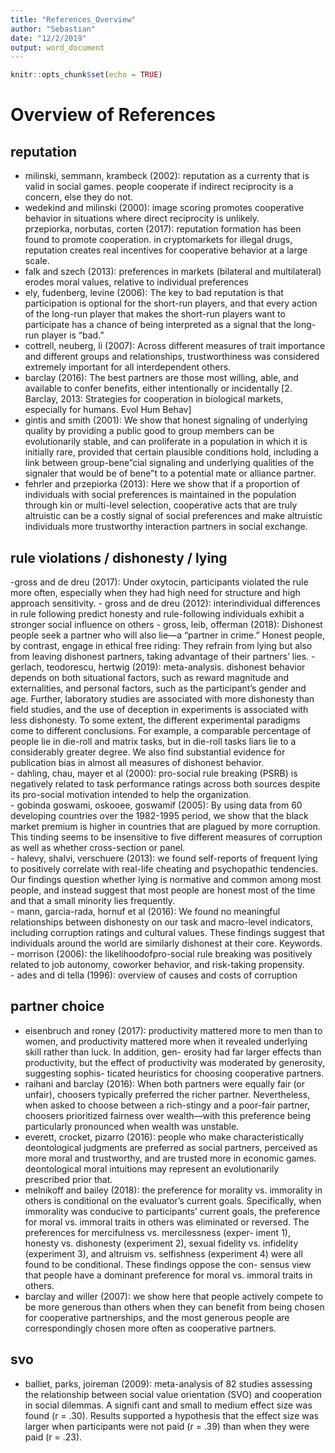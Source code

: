 ```yaml
---
title: "References_Overview"
author: "Sebastian"
date: "12/2/2019"
output: word_document
---
```


```r
knitr::opts_chunk$set(echo = TRUE)
```

# Overview of References

## reputation
- milinski, semmann, krambeck (2002): reputation as a currenty that is valid in social games. people cooperate if indirect reciprocity is a concern, else they do not.  
- wedekind and milinski (2000): image scoring promotes cooperative behavior in situations where direct reciprocity is unlikely.  
przepiorka, norbutas, corten (2017): reputation formation has been found to promote cooperation. in cryptomarkets for illegal drugs, reputation creates real incentives for cooperative behavior at a large scale.  
- falk and szech (2013): preferences in markets (bilateral and multilateral) erodes moral values, relative to individual preferences  
- ely, fudenberg, levine (2006): The key to bad reputation is that participation is optional for the short-run players, and that every action of the long-run player that makes the short-run players want to participate has a chance of being interpreted as a signal that the long-run player is “bad.”
- cottrell, neuberg, li (2007): Across different measures of trait importance and different groups and relationships, trustworthiness was considered extremely important for all interdependent others.  
- barclay (2016): The best partners are those most willing, able, and available to confer benefits, either intentionally or incidentally [2. Barclay, 2013: Strategies for cooperation in biological markets, especially for humans. Evol Hum Behav]  
- gintis and smith (2001): We show that honest signaling of underlying quality by providing a public good to group members can be evolutionarily stable, and can proliferate in a population in which it is initially rare, provided that certain plausible conditions hold, including a link between group-bene"cial signaling and underlying qualities of the signaler that would be of bene"t to a potential mate or alliance partner.  
- fehrler and przepiorka (2013): Here we show that if a proportion of individuals with social preferences is maintained in the population through kin or multi-level selection, cooperative acts that are truly altruistic can be a costly signal of social preferences and make altruistic individuals more trustworthy interaction partners in social exchange.  

## rule violations / dishonesty / lying
-gross and de dreu (2017): Under oxytocin, participants violated the rule more often, especially when they had high need for structure and high approach sensitivity.
- gross and de dreu (2012): interindividual differences in rule following predict honesty and rule-following individuals exhibit a stronger social influence on others
- gross, leib, offerman (2018): Dishonest people seek a partner who will also lie—a “partner in crime.” Honest people, by contrast, engage in ethical free riding: They refrain from lying but also from leaving dishonest partners, taking advantage of their partners’ lies. 
- gerlach, teodorescu, hertwig (2019): meta-analysis. dishonest behavior depends on both situational factors, such as reward magnitude and externalities, and personal factors, such as the participant's gender and age. Further, laboratory studies are associated with more dishonesty than field studies, and the use of deception in experiments is associated with less dishonesty. To some extent, the different experimental paradigms come to different conclusions. For example, a comparable percentage of people lie in die-roll and matrix tasks, but in die-roll tasks liars lie to a considerably greater degree. We also find substantial evidence for publication bias in almost all measures of dishonest behavior.  
- dahling, chau, mayer et al (2000): pro-social rule breaking (PSRB) is negatively related to task performance ratings across both sources despite its pro-social motivation intended to help the organization.  
- gobinda goswami, oskooee, goswamif (2005): By using data from 60 developing countries over the 1982-1995 period, we show that the black market premium is higher in countries that are plagued by more corruption. This tinding seems to be insensitive to five different measures of corruption as well as whether cross-section or panel.  
- halevy, shalvi, verschuere (2013): we found self-reports of frequent lying to positively correlate with real-life cheating and psychopathic tendencies. Our findings question whether lying is normative and common among most people, and instead suggest that most people are honest most of the time and that a small minority lies frequently.  
- mann, garcia-rada, hornuf et al (2016): We found no meaningful relationships between dishonesty on our task and macro-level indicators, including corruption ratings and cultural values. These findings suggest that individuals around the world are similarly dishonest at their core.
Keywords.  
- morrison (2006): the likelihoodofpro-social rule breaking was positively related to job autonomy, coworker behavior, and risk-taking propensity.  
- ades and di tella (1996): overview of causes and costs of corruption

## partner choice
- eisenbruch and roney (2017): productivity mattered more to men than to women, and productivity mattered more when it revealed underlying skill rather than luck. In addition, gen- erosity had far larger effects than productivity, but the effect of productivity was moderated by generosity, suggesting sophis- ticated heuristics for choosing cooperative partners.  
- raihani and barclay (2016): When both partners were equally fair (or unfair), choosers typically preferred the richer partner. Nevertheless, when asked to choose between a rich-stingy and a poor-fair partner, choosers prioritized fairness over wealth—with this preference being particularly pronounced when wealth was unstable.  
- everett, crocket, pizarro (2016): people who make characteristically deontological judgments are preferred as social partners, perceived as more moral and trustworthy, and are trusted more in economic games. deontological moral intuitions may represent an evolutionarily prescribed prior that.  
- melnikoff and bailey (2018): the preference for morality vs. immorality in others is conditional on the evaluator’s current goals. Specifically, when immorality was conducive to participants’ current goals, the preference for moral vs. immoral traits in others was eliminated or reversed. The preferences for mercifulness vs. mercilessness (exper- iment 1), honesty vs. dishonesty (experiment 2), sexual fidelity vs. infidelity (experiment 3), and altruism vs. selfishness (experiment 4) were all found to be conditional. These findings oppose the con- sensus view that people have a dominant preference for moral vs. immoral traits in others.  
- barclay and willer (2007): we show here that people actively compete to be more generous than others when they can benefit from being chosen for cooperative partnerships, and the most generous people are correspondingly chosen more often as cooperative partners.  

## svo
- balliet, parks, joireman (2009): meta-analysis of 82 studies assessing the relationship between social value orientation (SVO) and cooperation in social dilemmas. A signifi cant and small to medium effect size was found (r = .30). Results supported a hypothesis that the effect size was larger when participants were not paid (r = .39) than when they were paid (r = .23). 